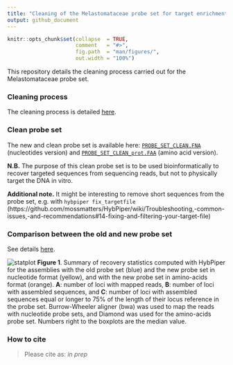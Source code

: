 ```yaml
---
title: "Cleaning of the Melastomataceae probe set for target enrichment"
output: github_document
---
```


<!-- README.md is generated from README.Rmd. Please edit that file -->


```r
knitr::opts_chunk$set(collapse  = TRUE,
                      comment   = "#>",
                      fig.path  = "man/figures/",
                      out.width = "100%")
```


This repository details the cleaning process carried out for the Melastomataceae probe set.


### Cleaning process

The cleaning process is detailed [here](Probe_set_cleaning_final.md).

### Clean probe set
The new and clean probe set is available here: [`PROBE_SET_CLEAN.FNA`](CLEAN_PROBE_SET/PROBE_SET_CLEAN.FNA) (nucleotides version) and [`PROBE_SET_CLEAN_prot.FAA`](CLEAN_PROBE_SET/PROBE_SET_CLEAN_prot.FAA) (amino acid version).

**N.B.** The purpose of this clean probe set is to be used bioinformatically to recover targeted sequences from sequencing reads, but not to physically target the DNA in vitro.

**Additional note.** It might be interesting to remove short sequences from the probe set, e.g. with `hybpiper fix_targetfile` (https://github.com/mossmatters/HybPiper/wiki/Troubleshooting,-common-issues,-and-recommendations#14-fixing-and-filtering-your-target-file) 

### Comparison between the old and new probe set

See details [here](Comparison_probe_set_old_new.md).

![statplot](Comparison_probe_set_old_new_files/figure-gfm/statplot-1.png)
**Figure 1**. Summary of recovery statistics computed with HybPiper for the assemblies with the old probe set (blue) and the new probe set in nucleotide format (yellow), and with the new probe set in amino-acids format (orange). **A**: number of loci with mapped reads, **B**: number of loci with assembled sequences, and **C**: number of loci with assembled sequences equal or longer to 75% of the length of their locus reference in the probe set. Burrow-Wheeler aligner (bwa) was used to map the reads with nucleotide probe sets, and Diamond was used for the amino-acids probe set. Numbers right to the boxplots are the median value.

### How to cite

> Please cite as: *in prep*


